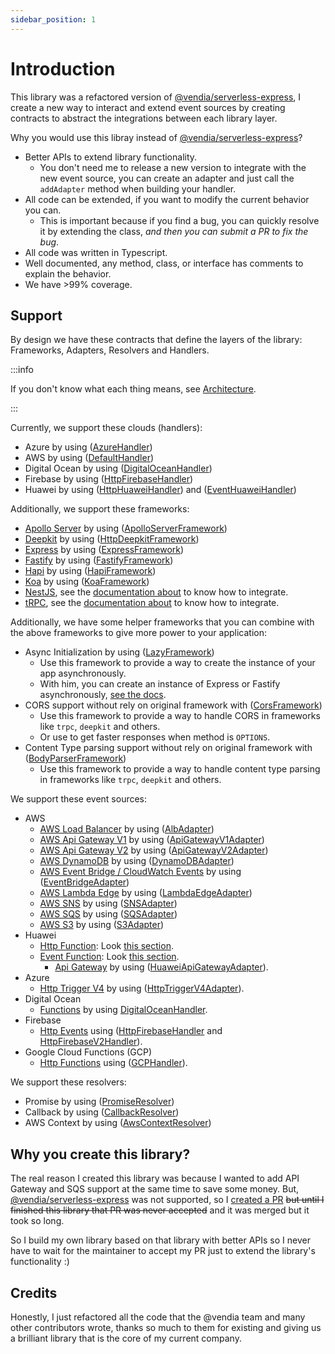 ```yaml
---
sidebar_position: 1
---
```


# Introduction

This library was a refactored version of [@vendia/serverless-express](https://github.com/vendia/serverless-express), I
create a new way to interact and extend event sources by creating contracts to abstract the integrations between each
library layer.

Why you would use this libray instead of [@vendia/serverless-express](https://github.com/vendia/serverless-express)?

- Better APIs to extend library functionality.
  - You don't need me to release a new version to integrate with the new event source, you can create an adapter and
    just call the `addAdapter` method when building your handler.
- All code can be extended, if you want to modify the current behavior you can.
  - This is important because if you find a bug, you can quickly resolve it by extending the class, _and then you can
    submit a PR to fix the bug_.
- All code was written in Typescript.
- Well documented, any method, class, or interface has comments to explain the behavior.
- We have >99% coverage.

## Support

By design we have these contracts that define the layers of the library: Frameworks, Adapters, Resolvers and Handlers.

:::info

If you don't know what each thing means, see [Architecture](./architecture).

:::

Currently, we support these clouds (handlers):

- Azure by using ([AzureHandler](./handlers/azure))
- AWS by using ([DefaultHandler](./handlers/aws))
- Digital Ocean by using ([DigitalOceanHandler](./handlers/digital-ocean))
- Firebase by using ([HttpFirebaseHandler](./handlers/firebase))
- Huawei by using ([HttpHuaweiHandler](./handlers/huawei#http-function)) and ([EventHuaweiHandler](./handlers/huawei#event-function))

Additionally, we support these frameworks:

- [Apollo Server](https://www.apollographql.com/docs/apollo-server/) by using ([ApolloServerFramework](./frameworks/apollo-server))
- [Deepkit](https://docs.deepkit.io/) by using ([HttpDeepkitFramework](./frameworks/deepkit))
- [Express](https://expressjs.com/) by using ([ExpressFramework](./frameworks/express))
- [Fastify](https://www.fastify.io/) by using ([FastifyFramework](./frameworks/fastify))
- [Hapi](https://hapi.dev/) by using ([HapiFramework](./frameworks/hapi))
- [Koa](https://koajs.com/) by using ([KoaFramework](./frameworks/koa))
- [NestJS](https://nestjs.com/), see the [documentation about](./frameworks/nestjs) to know how to integrate.
- [tRPC](https://trpc.io/), see the [documentation about](./frameworks/trpc) to know how to integrate.

Additionally, we have some helper frameworks that you can combine with the above frameworks to give more power to your application:

- Async Initialization by using ([LazyFramework](./frameworks/helpers/lazy))
  - Use this framework to provide a way to create the instance of your app asynchronously.
  - With him, you can create an instance of Express or Fastify asynchronously, [see the docs](./frameworks/helpers/lazy).
- CORS support without rely on original framework with ([CorsFramework](./frameworks/helpers/cors))
  - Use this framework to provide a way to handle CORS in frameworks like `trpc`, `deepkit` and others.
  - Or use to get faster responses when method is `OPTIONS`.
- Content Type parsing support without rely on original framework with ([BodyParserFramework](./frameworks/helpers/body-parser))
  - Use this framework to provide a way to handle content type parsing in frameworks like `trpc`, `deepkit` and others.

We support these event sources:

- AWS
  - [AWS Load Balancer](https://docs.aws.amazon.com/lambda/latest/dg/services-alb.html) by
    using ([AlbAdapter](./adapters/aws/alb))
  - [AWS Api Gateway V1](https://docs.aws.amazon.com/apigateway/latest/developerguide/http-api-develop-integrations-lambda.html)
    by using ([ApiGatewayV1Adapter](./adapters/aws/api-gateway-v1))
  - [AWS Api Gateway V2](https://docs.aws.amazon.com/apigateway/latest/developerguide/http-api-develop-integrations-lambda.html)
    by using ([ApiGatewayV2Adapter](./adapters/aws/api-gateway-v2))
  - [AWS DynamoDB](https://docs.aws.amazon.com/lambda/latest/dg/with-ddb.html) by
    using ([DynamoDBAdapter](./adapters/aws/dynamodb))
  - [AWS Event Bridge / CloudWatch Events](https://docs.aws.amazon.com/lambda/latest/dg/services-cloudwatchevents.html)
    by using ([EventBridgeAdapter](./adapters/aws/event-bridge))
  - [AWS Lambda Edge](https://docs.aws.amazon.com/lambda/latest/dg/lambda-edge.html) by
    using ([LambdaEdgeAdapter](./adapters/aws/lambda-edge))
  - [AWS SNS](https://docs.aws.amazon.com/pt_br/lambda/latest/dg/with-sns.html) by
    using ([SNSAdapter](./adapters/aws/sns))
  - [AWS SQS](https://docs.aws.amazon.com/pt_br/lambda/latest/dg/with-sqs.html) by
    using ([SQSAdapter](./adapters/aws/sqs))
  - [AWS S3](https://docs.aws.amazon.com/pt_br/lambda/latest/dg/with-s3.html) by
    using ([S3Adapter](./adapters/aws/s3))
- Huawei
  - [Http Function](https://support.huaweicloud.com/intl/en-us/usermanual-functiongraph/functiongraph_01_1442.html): Look [this section](./handlers/huawei#http-function).
  - [Event Function](https://support.huaweicloud.com/intl/en-us/usermanual-functiongraph/functiongraph_01_1441.html): Look [this section](./handlers/huawei#event-function).
    - [Api Gateway](https://support.huaweicloud.com/intl/en-us/devg-functiongraph/functiongraph_02_0102.html#functiongraph_02_0102__li5178638110137) by using ([HuaweiApiGatewayAdapter](./adapters/huawei/huawei-api-gateway)).
- Azure
  - [Http Trigger V4](https://docs.microsoft.com/en-us/azure/azure-functions/functions-bindings-timer?tabs=in-process&pivots=programming-language-javascript) by using ([HttpTriggerV4Adapter](./adapters/azure/http-trigger-v4)).
- Digital Ocean
  - [Functions](https://docs.digitalocean.com/products/functions/quickstart/sample-functions/) by using [DigitalOceanHandler](./handlers/digital-ocean).
- Firebase
  - [Http Events](https://firebase.google.com/docs/functions/http-events) using ([HttpFirebaseHandler](./handlers/firebase) and [HttpFirebaseV2Handler](./handlers/firebase)).
- Google Cloud Functions (GCP)
  - [Http Functions](https://cloud.google.com/functions/docs/console-quickstart) using ([GCPHandler](./handlers/gcp)).

We support these resolvers:

- Promise by using ([PromiseResolver](./resolvers/promise))
- Callback by using ([CallbackResolver](./resolvers/callback))
- AWS Context by using ([AwsContextResolver](./resolvers/aws-context))

## Why you create this library?

The real reason I created this library was because I wanted to add API Gateway and SQS support at the same time to save
some money. But, [@vendia/serverless-express](https://github.com/vendia/serverless-express) was not supported, so
I [created a PR](https://github.com/vendia/serverless-express/pull/483) ~~but until I finished this library that PR was never accepted~~ and it was merged but it took so long.

So I build my own library based on that library with better APIs so I never have to wait for the maintainer to accept my
PR just to extend the library's functionality :)

## Credits

Honestly, I just refactored all the code that the @vendia team and many other contributors wrote, thanks so much to them
for existing and giving us a brilliant library that is the core of my current company.
